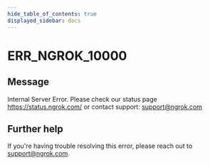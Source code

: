 ```yaml
---
hide_table_of_contents: true
displayed_sidebar: docs
---
```



# ERR_NGROK_10000

## Message

Internal Server Error. Please check our status page https://status.ngrok.com/ or contact support: support@ngrok.com

<ErrorDetails error="err_ngrok_10000" />

## Further help

If you're having trouble resolving this error, please reach out to [support@ngrok.com](mailto:support@ngrok.com?subject=Help%20with%20ERR_NGROK_10000).
